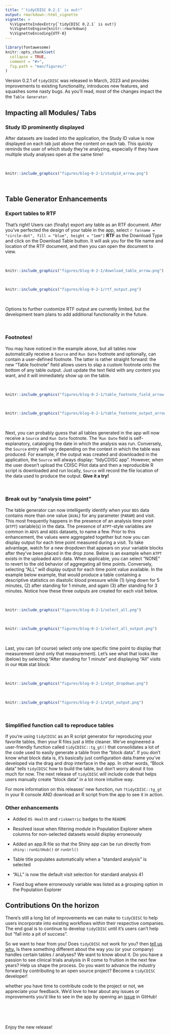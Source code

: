 ```yaml
---
title: "`tidyCDISC 0.2.1` is out!"
output: rmarkdown::html_vignette
vignette: >
  %\VignetteIndexEntry{`tidyCDISC 0.2.1` is out!}
  %\VignetteEngine{knitr::rmarkdown}
  %\VignetteEncoding{UTF-8}
---
```


```r
library(fontawesome)
knitr::opts_chunk$set(
  collapse = TRUE,
  comment = "#>",
  fig.path = "man/figures/"
)
```

Version 0.2.1 of `tidyCDISC` was released in March, 2023 and provides improvements to existing functionality, introduces new features, and squashes some nasty bugs. As you'll read, most of the changes impact the the `Table Generator`.


## Impacting all Modules/ Tabs

### Study ID prominently displayed 

After datasets are loaded into the application, the Study ID value is now displayed on each tab just above the content on each tab. This quickly reminds the user of which study they're analyzing, especially if they have multiple study analyses open at the same time!

<br>

```r
knitr::include_graphics("figures/blog-0-2-1/studyid_arrow.png")
```

<br>


## Table Generator Enhancements


### Export tables to RTF

That's right! Users can (finally) export any table as an RTF document. After you've perfected the design of your table in the app, select `r fa(name = "circle-dot", fill = "blue", height = "1em")` **RTF** as the Download Type and click on the Download Table button. It will ask you for the file name and location of the RTF document, and then you can open the document to view.

<br> 

```r
knitr::include_graphics("figures/blog-0-2-1/download_table_arrow.png")
```

<br> 


```r
knitr::include_graphics("figures/blog-0-2-1/rtf_output.png")
```

<br> 

Options to further customize RTF output are currently limited, but the development team plans to add additional functionality in the future.

<br> 

### Footnotes!

You may have noticed in the example above, but all tables now automatically receive a `Source` and `Run Date` footnote and optionally, can contain a user-defined footnote. The latter is rather straight forward: the new "Table footnote" field allows users to slap a custom footnote onto the bottom of any table output. Just update the text field with any content you want, and it will immediately show up on the table.

<br> 

```r
knitr::include_graphics("figures/blog-0-2-1/table_footnote_field_arrow.png")
```

<br>

```r
knitr::include_graphics("figures/blog-0-2-1/table_footnote_output_arrow.png")
```

<br>

Next, you can probably guess that all tables generated in the app will now receive a `Source` and `Run Date` footnote. The '`Run Date` field is self-explanatory, cataloging the date in which the analysis was run. Conversely, the `Source` entry will vary depending on the context in which the table was produced. For example, if the output was created and downloaded in the application, the `Source` will always display: "tidyCDISC app". However, when the user doesn't upload the CDISC Pilot data and then a reproducible R script is downloaded and run locally, `Source` will record the file location of the data used to produce the output. **Give it a try!**

<br> 


### Break out by "analysis time point"

The table generator can now intelligently identify when your `BDS` data contains more than one value (`AVAL`) for any parameter (`PARAM`) and visit. This most frequently happens in the presence of an analysis time point (`ATPT`) variable(s) in the data. The presence of `ATPT`-style variables are common in `ADVS` and `ADEG` datasets, to name a few. Prior to this enhancement, the values were aggregated together but now you can display output for each time point measured during a visit. To take advantage, watch for a new dropdown that appears on your variable blocks after they've been placed in the drop zone. Below is an example when `ATPT` exists in the uploaded `ADVS` data. When applicable, you can select "NONE" to revert to the old behavior of aggregating all time points. Conversely, selecting “ALL” will display output for each time point value available. In the example below example, that would produce a table containing a descriptive statistics on diastolic blood pressure while (1) lying down for 5 minutes, (2) after standing for 1 minute, and again (3) after standing for 3 minutes. Notice how these three outputs are created for each visit below.

<br> 

```r
knitr::include_graphics("figures/blog-0-2-1/select_all.png")
```

<br>

```r
knitr::include_graphics("figures/blog-0-2-1/select_all_output.png")
```



<br>

Last, you can (of course) select only one specific time point to display that measurement (and only that measurement). Let's see what that looks like (below) by selecting "After standing for 1 minute" and displaying "All" visits in our `MEAN` stat block:
 

<br> 

```r
knitr::include_graphics("figures/blog-0-2-1/atpt_dropdown.png")
```

<br>

```r
knitr::include_graphics("figures/blog-0-2-1/atpt_output.png")
```

<br>

### Simplified function call to reproduce tables

If you're using `tidyCDISC` as an R script generator for reproducing your favorite tables, then your R files just a little cleaner. We've engineered a user-friendly function called `tidyCDISC::tg_gt()` that consolidates a lot of the code used to easily generate a table from the "block data". If you don't know what block data is, it's basically just configuration data.frame you've developed via the drag and drop interface in the app. In other words, "Block data" tells `tidyCDISC` how to build the table, but don't worry about it too much for now. The next release of `tidyCDISC` will include code that helps users manually create "block data" in a lot more intuitive way.

For more information on this releases' new function, run `?tidyCDISC::tg_gt` in your R console AND download an R script from the app to see it in action.


### Other enhancements 

- Added `OS Health` and `riskmetric` badges to the `README`

- Resolved issue when filtering module in Population Explorer where columns for non-selected datasets would display erroneously

- Added an app.R file so that the Shiny app can be run directly from `shiny::runGitHub()` or `runUrl()`

- Table title populates automatically when a "standard analysis" is selected

- “ALL” is now the default visit selection for standard analysis 41

- Fixed bug where erroneously variable was listed as a grouping option in the Population Explorer



## Contributions On the horizon

There's still a long list of improvements we can make to `tidyCDISC` to help users incorporate into existing workflows within their respective companies. The end goal is to continue to develop `tidyCDISC` until it's users can't help but "fall into a pit of success".

So we want to hear from you! Does `tidyCDISC` not work for you? then [tell us why.](https://github.com/Biogen-Inc/tidyCDISC/issues) Is there something different about the way you (or your company) handles certain tables / analyses? We want to know about it. Do you have a passion to see clinical trials analysis in R come to fruition in the next few years? Help us shape the process. Do you want to advance the industry forward by contributing to an open source project? Become a `tidyCDISC` developer!

whether you have time to contribute code to the project or not, we appreciate your feedback. We'd love to hear about any issues or improvements you'd like to see in the app by opening an [issue](https://github.com/Biogen-Inc/tidyCDISC/issues) in GitHub!


<br> 
<br>
<br>

Enjoy the new release!

<br> 
<br>
<br>



